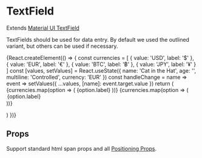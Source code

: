 
<Meta title="components|TextField" component={TextField} />

# TextField

Extends [Material UI TextField](https://material-ui.com/components/text-fields/)

TextFields should be used for data entry. By default we used the outlined variant,
but others can be used if necessary.

<Preview>
  <Story name="simple">
    {React.createElement(() => {
      const currencies = [
        {
          value: 'USD',
          label: '$'
        },
        {
          value: 'EUR',
          label: '€'
        },
        {
          value: 'BTC',
          label: '฿'
        },
        {
          value: 'JPY',
          label: '¥'
        }
      ]
      const [values, setValues] = React.useState({
        name: 'Cat in the Hat',
        age: '',
        multiline: 'Controlled',
        currency: 'EUR'
      })
      const handleChange = name => event =>
        setValues({ ...values, [name]: event.target.value })
      return (
        <Form noValidate autoComplete="off">
          <Flex flexDirection="column" alignContent="space-between">
            <TextField
              m={3}
              id="standard-name"
              label="Name"
              value={values.name}
              onChange={handleChange('name')}
            />
            <TextField
              m={3}
              id="standard-uncontrolled"
              label="Uncontrolled"
              defaultValue="foo"
            />
            <TextField
              m={3}
              required
              id="standard-required"
              label="Required"
              defaultValue="Hello World"
            />
            <TextField
              m={3}
              error
              id="standard-error"
              label="Error"
              defaultValue="Hello World"
            />
            <TextField
              m={3}
              disabled
              id="standard-disabled"
              label="Disabled"
              defaultValue="Hello World"
            />
            <TextField
              m={3}
              id="standard-password-input"
              label="Password"
              type="password"
              autoComplete="current-password"
            />
            <TextField
              m={3}
              id="standard-read-only-input"
              label="Read Only"
              defaultValue="Hello World"
              InputProps={{
                readOnly: true
              }}
            />
            <TextField m={3} id="standard-dense" label="Dense" margin="dense" />
            <TextField
              m={3}
              id="standard-multiline-flexible"
              label="Multiline"
              multiline
              rowsMax="4"
              value={values.multiline}
              onChange={handleChange('multiline')}
            />
            <TextField
              m={3}
              id="standard-multiline-static"
              label="Multiline"
              multiline
              rows="4"
              defaultValue="Default Value"
            />
            <TextField
              m={3}
              id="standard-helperText"
              label="Helper text"
              defaultValue="Default Value"
              helperText="Some important text"
            />
            <TextField
              m={3}
              id="standard-with-placeholder"
              label="With placeholder"
              placeholder="Placeholder"
            />
            <TextField
              m={3}
              id="standard-textarea"
              label="With placeholder multiline"
              placeholder="Placeholder"
              multiline
            />
            <TextField
              m={3}
              id="standard-number"
              label="Number"
              value={values.age}
              onChange={handleChange('age')}
              type="number"
              InputLabelProps={{
                shrink: true
              }}
            />
            <TextField
              m={3}
              id="standard-search"
              label="Search field"
              type="search"
            />
            <TextField
              m={3}
              id="standard-select-currency"
              select
              label="Select"
              value={values.currency}
              onChange={handleChange('currency')}
              helperText="Please select your currency"
            >
              {currencies.map(option => (
                <MenuItem key={option.value} value={option.value}>
                  {option.label}
                </MenuItem>
              ))}
            </TextField>
            <TextField
              m={3}
              id="standard-select-currency-native"
              select
              label="Native select"
              value={values.currency}
              onChange={handleChange('currency')}
              SelectProps={{
                native: true
              }}
              helperText="Please select your currency"
            >
              {currencies.map(option => (
                <option key={option.value} value={option.value}>
                  {option.label}
                </option>
              ))}
            </TextField>
            <TextField
              m={3}
              id="standard-bare"
              defaultValue="Bare"
              inputProps={{ 'aria-label': 'bare' }}
            />
          </Flex>
        </Form>
      )
    })}
  </Story>
</Preview>

## Props

Support standard html span props and all [Positioning Props](/?path=/docs/design-system-positioning--page).

<Props of={TextFieldDocs} />
